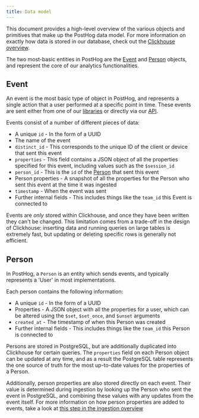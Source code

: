 ```yaml
---
title: Data model
---
```


This document provides a high-level overview of the various objects and primitives that make up the PostHog data model. For more information on exactly how data is stored in our database, check out the [Clickhouse overview](/docs/how-posthog-works/clickhouse).

The two most-basic entities in PostHog are the [Event](#event) and [Person](#person) objects, and represent the core of our analytics functionalities.

## Event

An event is the most basic type of object in PostHog, and represents a single action that a user performed at a specific point in time. These events are sent either from one of our [libraries](/docs/integrate) or directly via our [API](/docs/api).

Events consist of a number of different pieces of data:

-  A unique `id` - In the form of a UUID
-  The name of the event
-  `distinct_id` - This corresponds to the unique ID of the client or device that sent this event
-  `properties` - This field contains a JSON object of all the properties specified for this event, including values such as the `$session_id`
-  `person_id` - This is the `id` of the [Person](#person) that sent this event
-  Person properties - A snapshot of all the properties for the Person who sent this event at the time it was ingested
-  `timestamp` - When the event was sent
-  Further internal fields - This includes things like the `team_id` this Event is connected to

Events are _only_ stored within Clickhouse, and once they have been written they can't be changed.
This limitation comes from a trade-off in the design of Clickhouse: inserting data and running queries on large tables is extremely fast, but updating or deleting specific rows is generally not efficient.

## Person

In PostHog, a `Person` is an entity which sends events, and typically represents a 'User' in most implementations.

Each person contains the following information:

-   A unique `id` - In the form of a UUID
-   Properties - A JSON object with all the properties for a user, which can be altered using the `$set`, `$set_once`, and `$unset` arguments
-   `created_at` - The timestamp of when this Person was created
-   Further internal fields - This includes things like the `team_id` this Person is connected to

Persons are stored in PostgreSQL, but are additionally duplicated into Clickhouse for certain queries.
The `properties` field on each Person object can be updated at any time, and as a result the PostgreSQL table represents the one source of truth for the most up-to-date values for the properties of a Person.

Additionally, person properties are also stored directly on each event. Their value is determined during ingestion by looking up the Person who sent the event in PostgreSQL, and combining these values with any updates from the event itself.
For more information on how person properties are added to events, take a look at [this step in the ingestion overview](/docs/architecture/ingestion-pipeline#3-person-processing)
